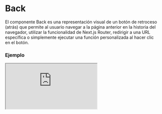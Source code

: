 # Back

El componente Back es una representación visual de un botón de retroceso (atrás) que permite al usuario navegar a la página anterior en la historia del navegador, utilizar la funcionalidad de Next.js Router, redirigir a una URL específica o simplemente ejecutar una función personalizada al hacer clic en el botón.


### Ejemplo

<Iframe
  minHeightIframe="30dvh"
  src="https://fenextjs-component-storybook.vercel.app/iframe.html?args=&id=component-back--index&viewMode=story"
/>

### Importacion

Para importar el componente Back, se puede hacer desde fenextjs

```tsx copy
import { Back } from "fenextjs";
```

### Parametros

| Parametro           | Tipo                                      | Requerido | Default             | Descripcion                                                                                                           |
| ------------------- | ----------------------------------------- | --------- | ------------------- | --------------------------------------------------------------------------------------------------------------------- |
| loader              | boolean                                   | no        | false               | Indica si el componente está en estado de carga, mostrando un indicador de spinner y deshabilitando su funcionalidad. |
| disabled            | boolean                                   | no        | false               | Indica si el botón está deshabilitado.                                                                                |
| onClick             | function                                  | no        | undefined           | Función personalizada que se ejecuta al hacer clic en el botón.                                                       |
| icon                | ReactNode                                 | no        | \<PaginationPre /\> | Icono que se muestra dentro del botón.                                                                                |
| children            | ReactNode                                 | no        | 'Back'              | Contenido o texto que se muestra dentro del botón.                                                                    |
| typeOnBack          | 'history' \| 'router' \| 'link' \| 'none' | no        | 'history'           | Tipo de acción a ejecutar al hacer clic en el botón.                                                                  |
| link                | string                                    | no        | ''                  | URL a la que redirigir si 'typeOnBack' es 'link'.                                                                     |
| useHistoryMinLenght | boolean                                   | no        | false               | Determina si se debe mostrar el botón solo si el historial del navegador tiene una longitud mínima.                   |
| minLenght           | number                                    | no        | 2                   | Longitud mínima del historial del navegador para mostrar el botón.                                                    |
| className           | string                                    | no        | ''                  | Clase CSS para personalizar el contenedor del botón.                                                                  |
| classNameDisabled   | string                                    | no        | ''                  | Clase CSS para el estado deshabilitado del botón.                                                                     |
| classNameIcon       | string                                    | no        | ''                  | Clase CSS para el icono del botón.                                                                                    |
| classNameContent    | string                                    | no        | ''                  | Clase CSS para el contenido del botón.                                                                                |

### Redireccionamiento

Dependiendo del valor de 'typeOnBack', la redirección se ejecutará de la siguiente manera:

| Tipo de back | Redireccion       | Descripción                                                           |
| ------------ | ----------------- | --------------------------------------------------------------------- |
| history      | history.back()    | Redirección a la página anterior mediante el historial del navegador. |
| router       | router.back()     | Redirección utilizando el router de Next.js.                          |
| link         | router.push(link) | Redirección a una URL específica.                                     |
| none         | Ninguna acción    | No se realiza ninguna redirección.                                    |

### Storybook

Para ver el storybook del componente lo puede hacer con este [link](https://fenextjs-component-storybook.vercel.app/?path=/story/component-back--index)

### Usos

- Básico

```tsx copy
<Back />
```

- Back con texto personalizado

```tsx copy
<Back>Go Back</Back>
```

- Back con acción personalizada

```tsx copy
<Back onClick={() => console.log("Botón clickeado")}>Volver</Back>
```

- Back deshabilitado

```tsx copy
<Back disabled={true} />
```

